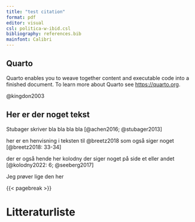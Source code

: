 ```yaml
---
title: "test citation"
format: pdf
editor: visual
csl: politica-w-ibid.csl
bibliography: references.bib
mainfont: Calibri
---
```


## Quarto

Quarto enables you to weave together content and executable code into a finished document. To learn more about Quarto see <https://quarto.org>.

@kingdon2003

## Her er der noget tekst

Stubager skriver bla bla bla bla [@achen2016; @stubager2013]

her er en henvisning i teksten til @breetz2018 som også siger noget [@breetz2018: 33-34]

der er også hende her kolodny der siger noget på side et eller andet [@kolodny2022: 6; @seeberg2017]

Jeg prøver lige den her

{{< pagebreak >}}

# Litteraturliste

::: {#refs}
:::
